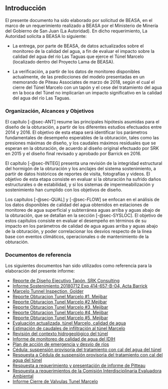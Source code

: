 ## Introducción


El presente documento ha sido elaborado por solicitud de BEASA, en el marco de un requerimiento realizado a BEASA por el Ministerio de Minería del Gobierno de San Juan (La Autoridad). En dicho requerimiento, La Autoridad solicita a BEASA lo siguiente:

- La entrega, por parte de BEASA, de datos actualizados sobre el monitoreo de la calidad del agua, a fin de evaluar el impacto sobre la calidad del agua del río Las Taguas que ejerce el Túnel Marcelo (localizado dentro del Proyecto Lama de BEASA).\

- La verificación, a partir de los datos de monitoreo disponibles actualmente, de las predicciones del modelo presentadas en un memorando de Piteau Associates de marzo de 2018, según el cual el cierre del Túnel Marcelo con un tapón y el cese del tratamiento del agua en la boca del Túnel no implicarían un impacto significativo en la calidad del agua del río Las Taguas. \


### Organización, Alcances y Objetivos

El capítulo [-@sec-ANT] resume las principales hipótesis asumidas para el diseño de la obturación, a partir de los diferentes estudios efectuados entre 2014 y 2016. El objetivo de esta etapa será identificar los parámetros fundamentales de desempeño esperables de la obturación, tales como las presiones máximas de diseño, y los caudales máximos residuales que se esperan en la obturación, de acuerdo al diseño original efectuado por SRK en 2015 y el diseño final revisado y aprobado por Barrick en 2016.

El capítulo [-@sec-INTEG] presenta una revisión de la integridad estructural del hormigón de la obturación y los anclajes del sistema sostenimiento, a partir de datos históricos de reportes de visita, fotografías y videos. El objetivo de esta etapa consiste en evaluar si la obturación ha sufrido daños estructurales o de estabilidad, y si los sistemas de impermeabilización y sostenimiento han cumplido con los objetivos de diseño.

Los capítulos [-@sec-QUAL] y [-@sec-FLOW] se enfocan en el análisis de los datos disponibles de calidad del agua obtenidos en estaciones de monitoreo de agua superficial y subterránea aguas arriba y aguas abajo de la obturación, que se detallan en la sección [-@sec-SYSLOC]. El objetivo de estos capítulos consiste en evaluar el desempeño en términos de su impacto en los parámetros de calidad de agua aguas arriba y aguas abajo de la obturación, y poder correlacionar los desvíos respecto de la línea base con eventos climáticos, operacionales o de mantenimiento de la obturación.



### Documentos de referencia

Los siguientes documentos han sido utilizados como referencia para la elaboración del presente informe:

- [Reporte de Diseño Ejecutivo Tapón, SRK Consulting](refs/BEASA12210-2211-C-RP-0018-5.pdf)\
- [Informe Sostenimiento 20180712 Exp 414-657-B-04, Acta Barrick](refs/20180712 Exp 414-657-B.pdf)\
- [Marcelo Tunnel Inspection, Golder](refs/20180320 Inspection Tunnel Golder Version English.pdf)\
- [Reporte Obturacion Tunel Marcelo #1, Mejibar](refs/20190321_Mejibar.pdf)\
- [Reporte Obturacion Tunel Marcelo #2,Mejibar](refs/20191022_Mejibar.pdf)\
- [Reporte Obturacion Tunel Marcelo #3, Mejibar](refs/20210805_Mejibar.pdf)\
- [Reporte Obturacion Tunel Marcelo #4, Mejibar](refs20221220_Mejibar.pdf)\
- [Reporte Obturacion Tunel Marcelo #5, Mejibar](refs/20231127_Mejibar.pdf)\
- [Evaluación actualizada, túnel Marcelo, calidad de agua](refs/4747TM03-Túnel_Marcelo_Nota_Tecnica_ES_20221027.pdf)\
- [Estimación de caudales de infiltración al túnel Marcelo](refs/52-2040-06-94-0.pdf)\
- [Revisión del contexto hidrogeológico del túnel](refs/BEASA12210-2211-C-RP-0003-A.pdf)\
- [Informe de monitoreo de calidad de agua del IDIH](refs/Calidad Agua LAMA 2012-2023-final.pdf)\
- [Plan de acción de emergencia y desvío de ríos](refs/20170904 Exp 414-657-B-04.pdf)\
- [Cédula: suspensión provisoria del tratamiento con cal del agua del túnel](refs/20190408 -1100-5074-B12_Cond_109.pdf)\
- [Respuesta a Cédula de suspensión provisoria del tratamiento con cal del agua del túnel](refs/20190410 exp 1100-0504-B-12.pdf)\
- [Respuesta a requerimiento y presentación de informe de Pitteau](refs/20221027 exp 414-657.pdf)\
- [Respuesta a requerimientos de la Comisión Interdisciplinaria Evaluadora Ambiental](refs/20230130 1404 BEASA 414-0657.pdf)\
- [Informe Cierre de Valvulas Tunel Marcelo](refs/20180418 Exp 1100-0504-B-12.pdf)\

